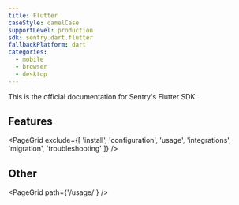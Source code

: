 ```yaml
---
title: Flutter
caseStyle: camelCase
supportLevel: production
sdk: sentry.dart.flutter
fallbackPlatform: dart
categories:
  - mobile
  - browser
  - desktop
---
```


This is the official documentation for Sentry's Flutter SDK.

## Features

<PageGrid exclude={[
  'install',
  'configuration',
  'usage',
  'integrations',
  'migration',
  'troubleshooting'
]} />

## Other

<PageGrid path={'/usage/'} />
